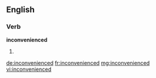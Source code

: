 ==English==

===Verb===
'''inconvenienced'''

# {{past of|[[inconvenience]]}}

[[de:inconvenienced]]
[[fr:inconvenienced]]
[[mg:inconvenienced]]
[[vi:inconvenienced]]